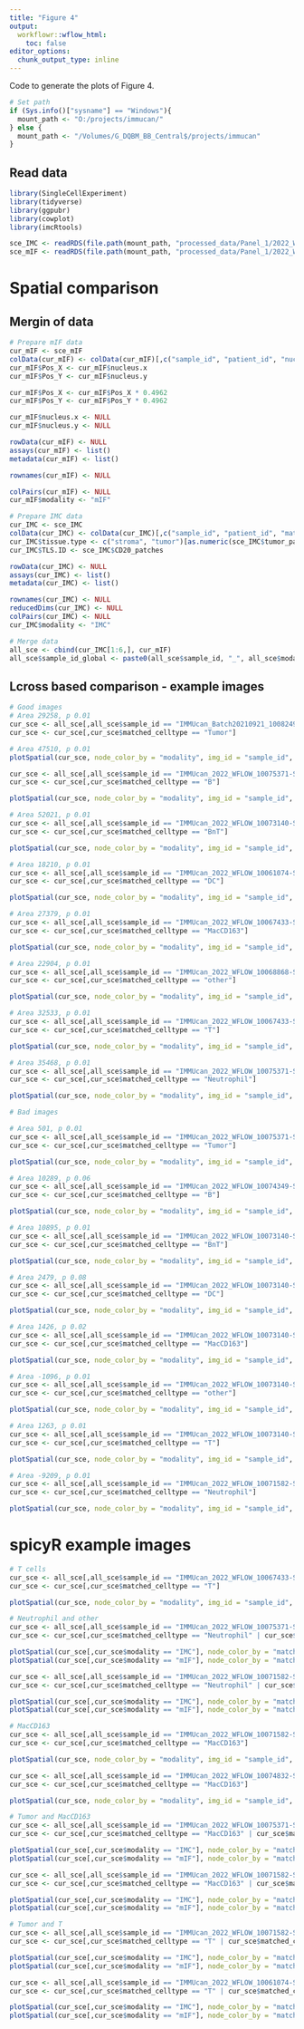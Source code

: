 ```yaml
---
title: "Figure 4"
output:
  workflowr::wflow_html:
    toc: false
editor_options:
  chunk_output_type: inline
---
```


Code to generate the plots of Figure 4.

```r
# Set path
if (Sys.info()["sysname"] == "Windows"){
  mount_path <- "O:/projects/immucan/"
} else {
  mount_path <- "/Volumes/G_DQBM_BB_Central$/projects/immucan"
}
```

## Read data

```r
library(SingleCellExperiment)
library(tidyverse)
library(ggpubr)
library(cowplot)
library(imcRtools)

sce_IMC <- readRDS(file.path(mount_path, "processed_data/Panel_1/2022_WORKFLOW/IMC/Rout/sce.rds"))
sce_mIF <- readRDS(file.path(mount_path, "processed_data/Panel_1/2022_WORKFLOW/mIF/Rout/sce_ROIs.rds"))
```

# Spatial comparison

## Mergin of data

```r
# Prepare mIF data
cur_mIF <- sce_mIF
colData(cur_mIF) <- colData(cur_mIF)[,c("sample_id", "patient_id", "nucleus.x", "nucleus.y", "matched_celltype", "tissue.type", "TLS.ID")]
cur_mIF$Pos_X <- cur_mIF$nucleus.x
cur_mIF$Pos_Y <- cur_mIF$nucleus.y

cur_mIF$Pos_X <- cur_mIF$Pos_X * 0.4962
cur_mIF$Pos_Y <- cur_mIF$Pos_Y * 0.4962

cur_mIF$nucleus.x <- NULL
cur_mIF$nucleus.y <- NULL

rowData(cur_mIF) <- NULL
assays(cur_mIF) <- list()
metadata(cur_mIF) <- list()

rownames(cur_mIF) <- NULL

colPairs(cur_mIF) <- NULL
cur_mIF$modality <- "mIF"

# Prepare IMC data
cur_IMC <- sce_IMC
colData(cur_IMC) <- colData(cur_IMC)[,c("sample_id", "patient_id", "matched_celltype", "Pos_X", "Pos_Y")]
cur_IMC$tissue.type <- c("stroma", "tumor")[as.numeric(sce_IMC$tumor_patches) + 1]
cur_IMC$TLS.ID <- sce_IMC$CD20_patches

rowData(cur_IMC) <- NULL
assays(cur_IMC) <- list()
metadata(cur_IMC) <- list()

rownames(cur_IMC) <- NULL
reducedDims(cur_IMC) <- NULL
colPairs(cur_IMC) <- NULL
cur_IMC$modality <- "IMC"

# Merge data
all_sce <- cbind(cur_IMC[1:6,], cur_mIF)
all_sce$sample_id_global <- paste0(all_sce$sample_id, "_", all_sce$modality)
```

## Lcross based comparison - example images

```r
# Good images
# Area 29258, p 0.01
cur_sce <- all_sce[,all_sce$sample_id == "IMMUcan_Batch20210921_10082495-SPECT-VAR-TIS-01-IMC-01_004"]
cur_sce <- cur_sce[,cur_sce$matched_celltype == "Tumor"]

# Area 47510, p 0.01
plotSpatial(cur_sce, node_color_by = "modality", img_id = "sample_id", flip_y = TRUE)

cur_sce <- all_sce[,all_sce$sample_id == "IMMUcan_2022_WFLOW_10075371-SPECT-VAR-TIS-01-IMC-01_003"]
cur_sce <- cur_sce[,cur_sce$matched_celltype == "B"]

plotSpatial(cur_sce, node_color_by = "modality", img_id = "sample_id", flip_y = TRUE)

# Area 52021, p 0.01
cur_sce <- all_sce[,all_sce$sample_id == "IMMUcan_2022_WFLOW_10073140-SPECT-VAR-TIS-01-IMC-01_002"]
cur_sce <- cur_sce[,cur_sce$matched_celltype == "BnT"]

plotSpatial(cur_sce, node_color_by = "modality", img_id = "sample_id", flip_y = TRUE)

# Area 18210, p 0.01
cur_sce <- all_sce[,all_sce$sample_id == "IMMUcan_2022_WFLOW_10061074-SPECT-VAR-TIS-01-IMC-01_002"]
cur_sce <- cur_sce[,cur_sce$matched_celltype == "DC"]

plotSpatial(cur_sce, node_color_by = "modality", img_id = "sample_id", flip_y = TRUE)

# Area 27379, p 0.01
cur_sce <- all_sce[,all_sce$sample_id == "IMMUcan_2022_WFLOW_10067433-SPECT-VAR-TIS-01-IMC-01_001"]
cur_sce <- cur_sce[,cur_sce$matched_celltype == "MacCD163"]

plotSpatial(cur_sce, node_color_by = "modality", img_id = "sample_id", flip_y = TRUE)

# Area 22904, p 0.01
cur_sce <- all_sce[,all_sce$sample_id == "IMMUcan_2022_WFLOW_10068868-SPECT-VAR-TIS-01-IMC-01_005"]
cur_sce <- cur_sce[,cur_sce$matched_celltype == "other"]

plotSpatial(cur_sce, node_color_by = "modality", img_id = "sample_id", flip_y = TRUE)

# Area 32533, p 0.01
cur_sce <- all_sce[,all_sce$sample_id == "IMMUcan_2022_WFLOW_10067433-SPECT-VAR-TIS-01-IMC-01_001"]
cur_sce <- cur_sce[,cur_sce$matched_celltype == "T"]

plotSpatial(cur_sce, node_color_by = "modality", img_id = "sample_id", flip_y = TRUE)

# Area 35468, p 0.01
cur_sce <- all_sce[,all_sce$sample_id == "IMMUcan_2022_WFLOW_10075371-SPECT-VAR-TIS-01-IMC-01_003"]
cur_sce <- cur_sce[,cur_sce$matched_celltype == "Neutrophil"]

plotSpatial(cur_sce, node_color_by = "modality", img_id = "sample_id", flip_y = TRUE)

# Bad images

# Area 501, p 0.01
cur_sce <- all_sce[,all_sce$sample_id == "IMMUcan_2022_WFLOW_10075371-SPECT-VAR-TIS-01-IMC-01_002"]
cur_sce <- cur_sce[,cur_sce$matched_celltype == "Tumor"]

plotSpatial(cur_sce, node_color_by = "modality", img_id = "sample_id", flip_y = TRUE)

# Area 10289, p 0.06
cur_sce <- all_sce[,all_sce$sample_id == "IMMUcan_2022_WFLOW_10074349-SPECT-VAR-TIS-UNST-03_004"]
cur_sce <- cur_sce[,cur_sce$matched_celltype == "B"]

plotSpatial(cur_sce, node_color_by = "modality", img_id = "sample_id", flip_y = TRUE)

# Area 10895, p 0.01
cur_sce <- all_sce[,all_sce$sample_id == "IMMUcan_2022_WFLOW_10073140-SPECT-VAR-TIS-01-IMC-01_004"]
cur_sce <- cur_sce[,cur_sce$matched_celltype == "BnT"]

plotSpatial(cur_sce, node_color_by = "modality", img_id = "sample_id", flip_y = TRUE)

# Area 2479, p 0.08
cur_sce <- all_sce[,all_sce$sample_id == "IMMUcan_2022_WFLOW_10073140-SPECT-VAR-TIS-01-IMC-01_002"]
cur_sce <- cur_sce[,cur_sce$matched_celltype == "DC"]

plotSpatial(cur_sce, node_color_by = "modality", img_id = "sample_id", flip_y = TRUE)

# Area 1426, p 0.02
cur_sce <- all_sce[,all_sce$sample_id == "IMMUcan_2022_WFLOW_10073140-SPECT-VAR-TIS-01-IMC-01_003"]
cur_sce <- cur_sce[,cur_sce$matched_celltype == "MacCD163"]

plotSpatial(cur_sce, node_color_by = "modality", img_id = "sample_id", flip_y = TRUE)

# Area -1096, p 0.01
cur_sce <- all_sce[,all_sce$sample_id == "IMMUcan_2022_WFLOW_10073140-SPECT-VAR-TIS-01-IMC-01_003"]
cur_sce <- cur_sce[,cur_sce$matched_celltype == "other"]

plotSpatial(cur_sce, node_color_by = "modality", img_id = "sample_id", flip_y = TRUE)

# Area 1263, p 0.01
cur_sce <- all_sce[,all_sce$sample_id == "IMMUcan_2022_WFLOW_10073140-SPECT-VAR-TIS-01-IMC-01_002"]
cur_sce <- cur_sce[,cur_sce$matched_celltype == "T"]

plotSpatial(cur_sce, node_color_by = "modality", img_id = "sample_id", flip_y = TRUE)

# Area -9209, p 0.01
cur_sce <- all_sce[,all_sce$sample_id == "IMMUcan_2022_WFLOW_10071582-SPECT-VAR-TIS-01-IMC-01_005"]
cur_sce <- cur_sce[,cur_sce$matched_celltype == "Neutrophil"]

plotSpatial(cur_sce, node_color_by = "modality", img_id = "sample_id", flip_y = TRUE)
```

# spicyR example images

```r
# T cells
cur_sce <- all_sce[,all_sce$sample_id == "IMMUcan_2022_WFLOW_10067433-SPECT-VAR-TIS-01-IMC-01_002"]
cur_sce <- cur_sce[,cur_sce$matched_celltype == "T"]

plotSpatial(cur_sce, node_color_by = "modality", img_id = "sample_id", flip_y = TRUE)

# Neutrophil and other
cur_sce <- all_sce[,all_sce$sample_id == "IMMUcan_2022_WFLOW_10075371-SPECT-VAR-TIS-01-IMC-01_002"]
cur_sce <- cur_sce[,cur_sce$matched_celltype == "Neutrophil" | cur_sce$matched_celltype == "other"]

plotSpatial(cur_sce[,cur_sce$modality == "IMC"], node_color_by = "matched_celltype", img_id = "sample_id", flip_y = TRUE)
plotSpatial(cur_sce[,cur_sce$modality == "mIF"], node_color_by = "matched_celltype", img_id = "sample_id", flip_y = TRUE)

cur_sce <- all_sce[,all_sce$sample_id == "IMMUcan_2022_WFLOW_10071582-SPECT-VAR-TIS-01-IMC-01_005"]
cur_sce <- cur_sce[,cur_sce$matched_celltype == "Neutrophil" | cur_sce$matched_celltype == "other"]

plotSpatial(cur_sce[,cur_sce$modality == "IMC"], node_color_by = "matched_celltype", img_id = "sample_id", flip_y = TRUE)
plotSpatial(cur_sce[,cur_sce$modality == "mIF"], node_color_by = "matched_celltype", img_id = "sample_id", flip_y = TRUE)

# MacCD163
cur_sce <- all_sce[,all_sce$sample_id == "IMMUcan_2022_WFLOW_10071582-SPECT-VAR-TIS-01-IMC-01_006"]
cur_sce <- cur_sce[,cur_sce$matched_celltype == "MacCD163"]

plotSpatial(cur_sce, node_color_by = "modality", img_id = "sample_id", flip_y = TRUE)

cur_sce <- all_sce[,all_sce$sample_id == "IMMUcan_2022_WFLOW_10074832-SPECT-VAR-TIS-01-IMC-01_002"]
cur_sce <- cur_sce[,cur_sce$matched_celltype == "MacCD163"]

plotSpatial(cur_sce, node_color_by = "modality", img_id = "sample_id", flip_y = TRUE)

# Tumor and MacCD163
cur_sce <- all_sce[,all_sce$sample_id == "IMMUcan_2022_WFLOW_10075371-SPECT-VAR-TIS-01-IMC-01_001"]
cur_sce <- cur_sce[,cur_sce$matched_celltype == "MacCD163" | cur_sce$matched_celltype == "Tumor"]

plotSpatial(cur_sce[,cur_sce$modality == "IMC"], node_color_by = "matched_celltype", img_id = "sample_id", flip_y = TRUE)
plotSpatial(cur_sce[,cur_sce$modality == "mIF"], node_color_by = "matched_celltype", img_id = "sample_id", flip_y = TRUE)

cur_sce <- all_sce[,all_sce$sample_id == "IMMUcan_2022_WFLOW_10071582-SPECT-VAR-TIS-01-IMC-01_005"]
cur_sce <- cur_sce[,cur_sce$matched_celltype == "MacCD163" | cur_sce$matched_celltype == "Tumor"]

plotSpatial(cur_sce[,cur_sce$modality == "IMC"], node_color_by = "matched_celltype", img_id = "sample_id", flip_y = TRUE)
plotSpatial(cur_sce[,cur_sce$modality == "mIF"], node_color_by = "matched_celltype", img_id = "sample_id", flip_y = TRUE)

# Tumor and T
cur_sce <- all_sce[,all_sce$sample_id == "IMMUcan_2022_WFLOW_10071582-SPECT-VAR-TIS-01-IMC-01_007"]
cur_sce <- cur_sce[,cur_sce$matched_celltype == "T" | cur_sce$matched_celltype == "Tumor"]

plotSpatial(cur_sce[,cur_sce$modality == "IMC"], node_color_by = "matched_celltype", img_id = "sample_id", flip_y = TRUE)
plotSpatial(cur_sce[,cur_sce$modality == "mIF"], node_color_by = "matched_celltype", img_id = "sample_id", flip_y = TRUE)

cur_sce <- all_sce[,all_sce$sample_id == "IMMUcan_2022_WFLOW_10061074-SPECT-VAR-TIS-01-IMC-01_002"]
cur_sce <- cur_sce[,cur_sce$matched_celltype == "T" | cur_sce$matched_celltype == "Tumor"]

plotSpatial(cur_sce[,cur_sce$modality == "IMC"], node_color_by = "matched_celltype", img_id = "sample_id", flip_y = TRUE)
plotSpatial(cur_sce[,cur_sce$modality == "mIF"], node_color_by = "matched_celltype", img_id = "sample_id", flip_y = TRUE)
```

